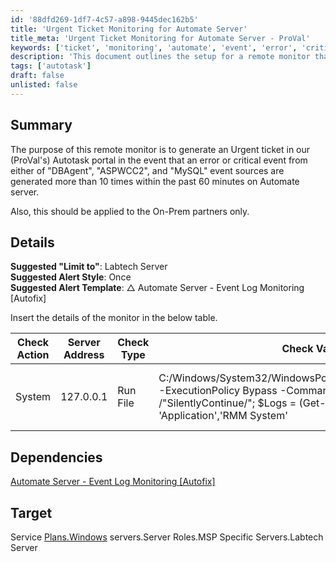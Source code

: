 ```yaml
---
id: '88dfd269-1df7-4c57-a898-9445dec162b5'
title: 'Urgent Ticket Monitoring for Automate Server'
title_meta: 'Urgent Ticket Monitoring for Automate Server - ProVal'
keywords: ['ticket', 'monitoring', 'automate', 'event', 'error', 'critical']
description: 'This document outlines the setup for a remote monitor that generates an urgent ticket in ProVals Autotask portal when critical events from specified sources occur more than 10 times within 60 minutes on the Automate server. It is specifically designed for On-Prem partners and includes detailed configuration settings and dependencies.'
tags: ['autotask']
draft: false
unlisted: false
---
```

## Summary

The purpose of this remote monitor is to generate an Urgent ticket in our (ProVal's) Autotask portal in the event that an error or critical event from either of "DBAgent", "ASPWCC2", and "MySQL" event sources are generated more than 10 times within the past 60 minutes on Automate server.

Also, this should be applied to the On-Prem partners only.

## Details

**Suggested "Limit to"**: Labtech Server  
**Suggested Alert Style**: Once  
**Suggested Alert Template**: △ Automate Server - Event Log Monitoring [Autofix]  

Insert the details of the monitor in the below table.

| Check Action | Server Address | Check Type | Check Value | Comparator | Interval | Result |
|--------------|----------------|------------|-------------|------------|----------|--------|
| System       | 127.0.0.1     | Run File   | C:/Windows/System32/WindowsPowerShell/v1.0/powershell.exe -ExecutionPolicy Bypass -Command "$ErrorActionPreference= /"SilentlyContinue/"; $Logs = (Get-winevent -LogName 'Application','RMM System' |Where-Object \{$_.ProviderName -match 'DBAgent|ASPWCC2|MySQL' -and $_.Level -in (1,2,3) -and $_.TimeCreated -gt (Get-Date).Addhours(-1)}|select-object -Property ProviderName, ID, LevelDisplayName  |Group-Object -Property ID,LevelDisplayName,ProviderName |Sort-Object -Property Count -Descending | Select-Object -Property group, Count |Where-Object \{$_.Count -gt 10}); IF($Logs)\{$OutCome = /"Following Event logs Occurred more than 10 times in the last 60 Minutes`r`n/"; Foreach ($Log in $Logs) \{$OutLog= [Log.group](http://log.group) | Select-Object  -property ProviderName, ID, LevelDisplayName -Unique; $OutCome += /"`r`nEvent Source: $($OutLog.ProviderName)`r`nEVentID: $($OutLog.ID) `r`nEvent Type: $($OutLog.LevelDisplayName)`r`nNumber Of Occurences: $($Log.Count)`r`n/" }; Clear-Host; Write-Host /"$($OutCome)/"} Else \{Clear-Host; Write-Host /"OK/"}" | Contains | 3600 | OK |

## Dependencies

[Automate Server - Event Log Monitoring [Autofix]](https://proval.itglue.com/DOC-5078775-10390937)

## Target

Service [Plans.Windows](http://plans.Windows) servers.Server Roles.MSP Specific Servers.Labtech Server












